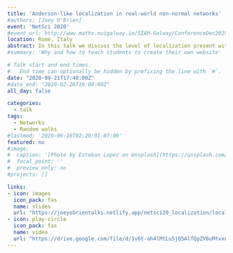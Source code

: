 ```yaml
---
title: 'Anderson-like localization in real-world non-normal networks'
#authors: [Joey O'Brien]
event: 'NetSci 2020'
#event_url: http://www.maths.nuigalway.ie/SIAM-Galway/ConferenceDec2019/
location: Rome, Italy
abstract: In this talk we discuss the level of localization present within the Laplacian matrix of a large collection of empirical networks and demonstrate how it is related to the spectral properties of these network's adjacency.
#summary: 'Why and how to teach students to create their own website'

# Talk start and end times.
#   End time can optionally be hidden by prefixing the line with `#`.
date: "2020-09-21T17:40:00Z"
#date_end: "2020-02-26T16:00:00Z"
all_day: false

categories:
  - talk
tags:
  - Networks
  - Random walks
#lastmod: '2019-06-16T02:20:01-07:00'
featured: no
#image:
#  caption: '[Photo by Esteban Lopez on Unsplash](https://unsplash.com/photos/rsXAKLDfqB8)'
#  focal_point: ''
#  preview_only: no
#projects: []

links:
- icon: images
  icon_pack: fas
  name: slides
  url: "https://joeyobrientalks.netlify.app/netsci20_localization/localiztion_netsci20_noVid/pdf"
- icon: play-circle
  icon_pack: fas
  name: video
  url: "https://drive.google.com/file/d/1v6t-ah4lMtLu5jQ5AlfQpZV6uMtvxo1-/view?usp=sharing"
---
```

